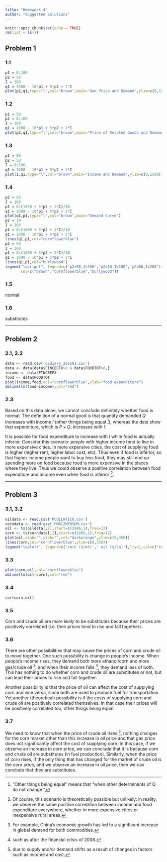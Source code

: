 ```yaml
---
title: "Homework 4"
author: "Suggested Solutions"
---
```

```r
knitr::opts_chunk$set(echo = TRUE)
rm(list = ls()) 
```

## Problem 1

### 1.1

```r
p1 = 0:100
p2 = 50
I = 100
q1 = 1000 - 10*p1 + 5*p2 + 2*I
plot(p1,q1,type="l",col="brown",main="Own Price and Demand",ylim=c(0,1500))
```

### 1.2

```r
p1 = 50
p2 = 0:100
I = 100
q1 = 1000 - 10*p1 + 5*p2 + 2*I
plot(p2,q1,type="l",col="brown",main="Price of Related Goods and Demand",ylim=c(0,1500))
```

### 1.3

```r
p1 = 50
p2 = 50
I = 0:100
q1 = 1000 - 10*p1 + 5*p2 + 2*I
plot(I,q1,type="l",col="brown",main="Income and Demand",ylim=c(0,1500))
```

### 1.4

```r
p2 = 50
I = 100
p1 = 0:(1000 + 5*p2 + 2*I)/10
q1 = 1000 - 10*p1 + 5*p2 + 2*I
plot(q1,p1,type="l",col="brown",main="Demand Curve")
p2 = 10
I = 100
p1 = 0:(1000 + 5*p2 + 2*I)/10
q1 = 1000 - 10*p1 + 5*p2 + 2*I
lines(q1,p1,col="cornflowerblue")
p2 = 50
I = 200
p1 = 0:(1000 + 5*p2 + 2*I)/10
q1 = 1000 - 10*p1 + 5*p2 + 2*I
lines(q1,p1,col="burlywood")
legend("topright", legend=c('p2=50,I=100','p2=10,I=100','p2=50,I=200'),lty=1,
       col=c("brown","cornflowerblue","burlywood")) 
```

### 1.5
normal

### 1.6
substitutes

---

## Problem 2

### 2.1, 2.2

```r
data <- read.csv('CEdiary_201501.csv')
data <- data[data$FINCBEFX>0 & data$FOODTOT>0,]
income <- data$FINCBEFX
food <- data$FOODTOT
plot(income,food,col="cornflowerblue",ylab="food expenditure")
abline(lm(food~income),col="red")
```

### 2.3

Based on this data alone, we cannot conclude definitely whether food is normal. The definition of a normal good is that quantity demanded $Q$ increases with income $I$ (other things being equal [^1]), whereas the data show that expenditure, which is $P\times Q$, increases with $I$.

It is possible for food expenditure to increase with $I$ while food is actually inferior. Consider this scenario: people with higher income tend to live in more expensive cities. In more expensive cities, the cost of supplying food is higher (higher rent, higher labor cost, etc). Thus even if food is inferior, so that higher income people want to buy less food, they may still end up spending more on food because food is more expensive in the places where they live. Thus we could observe a positive correlation between food expenditure and income even when food is inferior [^2]. 

[^1]: "Other things being equal” means that “when other determinants of Q do not change.”
[^2]: Of course, this scenario is theoretically possible but unlikely: in reality, we observe the same positive correlation between income and food expenditure everywhere, whether in more expensive cities or inexpensive rural areas.

---

## Problem 3

### 3.1, 3.2

```r
oildata <- read.csv('MCOILWTICO.csv')
corndata <- read.csv('PMAIZMTUSDM.csv')
oil <- ts(oildata[,2],start=c(1986,1),freq=12)
corn <- ts(corndata[,2],start=c(1986,1),freq=12)
plot(oil,xlab="",ylab="",col="darkorange",ylim=c(0,350))
lines(corn,col="cornflowerblue",ylim=c(0,350))
legend("topleft", legend=c('corn ($/mt)',' oil ($/ba)'),lty=1,col=c("cornflowerblue","darkorange")) 
```

### 3.3

```r
plot(corn,oil,col="cornflowerblue")
abline(lm(oil~corn),col="red")
```

### 3.4

```r
cor(corn,oil)
```

### 3.5

Corn and crude oil are _more likely_ to be substitutes because their prices are positively correlated (i.e. their prices tend to rise and fall together).

### 3.6

There are other possibilities that may cause the prices of corn and crude oil to move together. One such possibility is change in people's income. When people's income rises, they demand both more ethanol/corn and more gas/crude oil [^3], and when their income falls [^4], they demand less of both. This has nothing to do whether corn and crude oil are substitutes or not, but can lead their prices to rise and fall together.

Another possibility is that the price of oil can affect the cost of supplying corn and vice versa, since both are used to produce fuel for transportation. Yet another (theoretical) possibility is if the costs of supplying corn and crude oil are positively correlated themselves. In that case their prices will be positively correlated too, other things being equal.

### 3.7

We need to know that when the price of crude oil rises [^5], nothing changes for the corn market other than this increase in oil price and that gas price does not significantly affect the cost of supplying corn. In this case, if we observe an increase in corn price, we can conclude that it is because corn and crude oil are substitutes (in fuel production). Similarly, when the price of corn rises, if the only thing that has changed for the market of crude oil is the corn price, and we observe an increase in oil price, then we can conclude that they are substitutes. 

[^3]: For example, China's economic growth has led to a significant increase in global demand for both commodities.
[^4]: such as after the financial crisis of 2008.
[^5]: due to supply and/or demand shifts as a result of changes in factors such as income and cost.